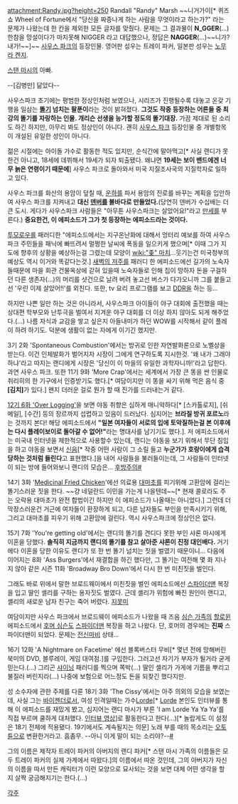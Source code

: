attachment:Randy.jpg?height=250
Randall "Randy" Marsh   ~~니거가이[* 퀴즈쇼 Wheel of Fortune에서 "당신을 짜증나게 하는 사람을 무엇이라고 하는가?" 라는 문제가 나왔는데 한 칸을 제외한 모든 글자를 맞췄다. 문제는 그 결과물이 '''N_GGER'''(...)한참을 망설이다가 마지못해 NIGGER 라고 대답했으나, 정답은 '''NAGGER'''(...)~~니가? 내가!~~]~~
[[사우스 파크]]의 등장인물. 영어판 성우는 트레이 파커, 일본판 성우는 [[노무라 켄지]].

[[스탠 마시]]의 아빠.

--[김병만] 닮았다--

사우스파크 초기에는 평범한 정상인처럼 보였으나, 시리즈가 진행될수록 대놓고 온갖 기행을 일삼는 '''[[똘기]] 넘치는 팔푼이'''라는 것이 밝혀졌다. '''그것도 작중 등장하는 어른들 중 최강의 똘기를 자랑하는 인물. 개리슨 선생을 능가할 정도의 똘기대장.''' 가끔 제대로 된 소리도 하긴 하지만, 아무리 봐도 정상인이 아니다. 괜히 [[사우스 파크]] 등장인물 중 개별항목이 개설된 유일한 성인이 아니다.

젊은 시절에는 아이돌 가수로 활동한 적도 있지만, 순식간에 말아먹고[* 사실 랜디가 못한건 아니고, 18세에 데뷔해서 19세가 되자 퇴출됐다. 왜냐면 '''19세는 보이 밴드에겐 너무 늙은 연령이기 때문에'''] 사우스 파크로 돌아와서 미국 지질조사국의 지질학자로 일하고 있다.

사우스 파크를 화산의 용암이 덮칠 때, [[운하]]를 파서 용암의 진로를 바꾸는 계획을 입안하여 사우스 파크를 지켜내고 '''대신 [[덴버]]를 불바다로 만들었다.'''(당연히 덴버가 수십배는 더 큰 도시. 게다가 사우스파크 사람들은 "아무튼 사우스파크는 살았어요!"라고 [[만세]]를 부른다.) '''중요한건, 이 에피소드가 그가 첫 등장하는 에피소드라는 것이다.'''

[[투모로우]]를 패러디한 "에피소드에서는 지구온난화에 대해서 엉터리 예보를 하여 사우스 파크 주민들을 패닉에 빠뜨려서 멀쩡한 날씨에 폭동을 일으키게 했으며[* 이때 그가 지도에 향후의 상황을 예상하는걸 그렸는데 모양이 [[wiki:"좆" 마치]]...웃기는건 미국정부의 예상도 역시 이거와 똑같다는것.] [[새벽의 저주]]를 패러디 한 에피소드에선 길가의 노숙자들때문에 마을 회관 건물옥상에 갇혀 있을때 노숙자들로 인해 집이 망하자 돈을 구걸하던 다른 생존자(...)의 머리를 샷건으로 날려 버려 놓고선 버스가 다가오니까 그를 붙들고선 '우린 이제 살았어!!'를 외친다. 또한, tv 요리 프로그램를 보고  [[DDR]]을 하는 등...

하지만 나쁜 일만 하는 것은 아니라서, 사우스파크 아이들이 야구 대회에 출전했을 때는 상대편 학부모와 난투극을 벌여서 지겨운 야구 대회를 더 이상 하지 않아도 되게 해주었다.(…) 나름 자식과 교감을 쌓고 싶은지 아들내미가 하던 WOW를 시작해서 같이 플레이 하려 하기도. 덕분에 생활이 없는 자에게 이기긴 했지만.

3기 2화 'Spontaneous Combustion'에서는 방귀로 인한 자연발화론으로 노벨상을 받는다. 이건 인체발화가 벌어지자 시장이 그에게 연구하도록 지시한것. '왜 내가 그래야 하냐'라고 따지는 랜디에게 시장은 '당신이 이 마을의 유일한 과학자니까!'라고 답한다. 과연 사우스 파크. 또한 11기 9화 'More Crap'에서는 세계에서 가장 큰 똥을 싼 인물로 취리히의 한 기구에서 인증받기도 했다.[* 여담이지만 이 똥을 싸기 위해 먹은 음식 중 '''[김치]'''가 있다.] 왠지 더러운 걸로 뭔가 할 때 진가를 드러내는거 같다.

[http://www.southparkstudios.com/full-episodes/s12e06-over-logging 12기 6화 'Over Logging']을 보면 야동 취향은 심하게 매니악하다[* [스카톨로지], [쉬메일], [수간] 등의 장르까지 섭렵하고 있음이 드러났다. 심지어는 '''브라질 방귀 포르노'''라는 것까지 본다! 해당 에피소드에서 '''"일본 여자들이 서로의 입에 토악질하는걸 본 이후에는 다시 플레이보이로 돌아갈 수 없어!"'''라는 명대사를 남기기도 했다.]. 저 에피소드에서는 미국내 인터넷을 제한적으로 사용할수 있는데, 랜디는 야동을 보기 위해서 무단 침입을 하고 야동을 보면서 [[신음]][* 작중 어떤 사람이 그 소릴 들고 '''누군가가 호랑이에게 습격당하는 것처럼 들린다'''고 표현했다.]을 내어 사람들을 불러들이는데, 그 사람들이 인터넷이 되는 방에 들어와보니 랜디의 모습은... [http://api.ning.com/files/Xwm-1gHSo50o8Fs3vpAjk6rBaE3XFQrysd-I2EW80X5aFEXrvYgxHQRBIa7YXHUdT1s5rbv4JdIZJ2bL8-JnLdGUySThDpys/RandyMarshJizz.jpg 후방주의#]

14기 3화 '[[Medicinal Fried Chicken]]'에선 의료용 [[대마초]]를 피기위해 고환암에 걸리는 똘기스러운 짓을 한다. ~~걍 네덜란드 이민을 가는게 나을텐데~~[* 현재 콜로라도 주는 오락용 대마초가 완전 합법이긴 하지만 이 에피소드가 나올때는 아니었다.] 그런데 더 막장스러운건 거근에 여자들이 환장하게 되고, 다른 남자들도 부인을 만족시키기 위해, 그리고 대마초를 피우기 위해 고환암에 걸린다. 역시 사우스파크에 정상인은 없다.

15기 7화 'You're getting old'에서는 랜디의 똘기를 견디다 못한 부인 샤론 마시에게 이혼을 당했다. '''솔직히 지금까지 랜디의 똘기를 참고 살아준 샤론이 진정 대인배다.''' 거기에다 이혼을 당한 이유도 랜디가 또 한 번 똘기 넘치는 짓을 벌였기 때문이니... 다음에 이어지는 8화 'Ass Burgers'에서 재결합을 하긴 했다만, 그 똘기는 여전해 몇 화 지나지 않아 같은 시즌 11화 'Broadway Bro Down'에서 다시 한 번 미친짓을 벌인다.

그래도 바로 위에서 말한 브로드웨이에서 미친짓을 벌인 에피소드에선 [[스파이더맨]] 복장을 입고 딸인 셸리를 구하는 용자짓도 벌였다. 근데 셸리가 위험에 빠진 원인이 랜디고, 셸리의 새로운 남자 친구는 죽어 버렸다. [[지못미]]

여담이지만 사우스 파크에서 브로드웨이 에피소드가 나왔을 때 즈음 [[심슨 가족]]의 [[할로윈]] 에피소드에서 [[호머 심슨]]도 [[스파이더맨]] 복장을 하고 나왔다. 단, 호머의 경우에는 '''진짜''' 스파이더맨이 되었다. 문제는 [[전신마비]] 상태...

16기 12화 'A Nightmare on Facetime' 에선 블록버스터 무비[* 몇년 전에 망해버린 북미의 DVD, 블루레이, 게임 대여점.]를 구입한다. 그러고선 자기가 부자가 될거라 굳게 믿는다.(...) 그리곤 [[샤이닝]] 패러디를 찍으며 쪽박(...) 딸인 셸리가 가게에 기름을 뿌리고 불질러 버린지라(...)  나중에 보험으로 어느정도 돈을 되찾긴 했다지만.

성 소수자에 관한 주제를 다룬 18기 3화 'The Cissy'에서는 아주 의외의 모습을 보였는데, 사실 그는 [[바이젠더]]로서, 여성 인격일때는 가수[[Lorde]][* [[Lorde]] 본인도 인터뷰를 통해 이 에피소드를 재밌게 봤고, 심지어는 랜디 마시가 부른 'I am Lorde Ya Ya Ya'를 직접 부르며 쿨하게 대처했다. [http://youtube.com/watch?v=QbqR9D8EF9M 인터뷰 영상]]로 활동한다고 한다(...)[* 놀랍게도 이 설정은 18기 전체에 적용됐다. 19기에서도 계속될지는 의문] 노래 부를 때의 목소리는 [[오토튠]]으로 변환한거라고. 흠좀무. --아니 이게 말이 되는 소리야?--[http://i.imgur.com/E8H61x5.jpg #]

그의 이름은 제작자 트레이 파커의 아버지의 랜디 파커[* 스탠 마시 가족의 이름들은 모두 트레이 파커의 실제 가계에서 따왔다.]의 이름에서 따온 것인데, 그의 아버지가 자신의 이름을 따서 만든 캐릭터가 이런 모양으로 묘사되는 것을 보면 대체 어떤 생각을 할 지 살짝 궁금해지기는 한다.(...)

[[각주]]

